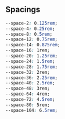 
<Meta title="2. Styling / 2.6 Spacings" />

<div className="sb-section">
  <h2 className="sb-heading__2" id="spacings">Spacings</h2>

  ```css
  --space-2: 0.125rem;
  --space-4: 0.25rem;
  --space-8: 0.5rem;
  --space-12: 0.75rem;
  --space-14: 0.875rem;
  --space-16: 1rem;
  --space-20: 1.25rem;
  --space-24: 1.5rem;
  --space-28: 1.75rem;
  --space-32: 2rem;
  --space-36: 2.25rem;
  --space-40: 2.5rem;
  --space-48: 3rem;
  --space-64: 4rem;
  --space-72: 4.5rem;
  --space-80: 5rem;
  --space-104: 6.5rem;
  ```
</div>
